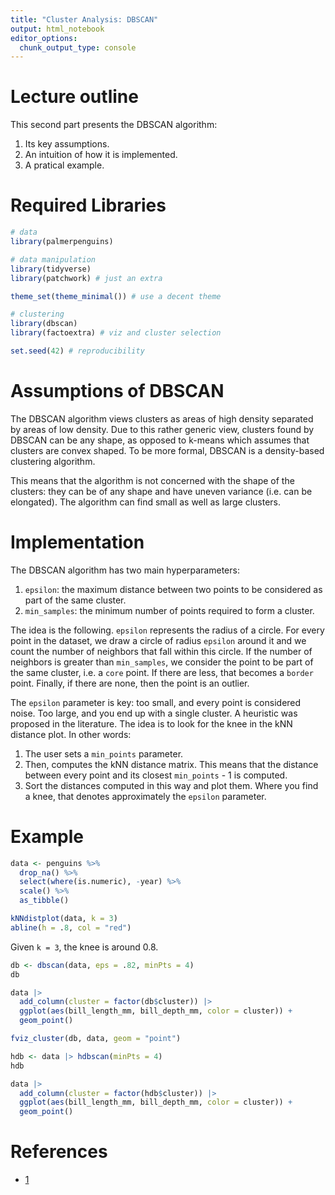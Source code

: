 ```yaml
---
title: "Cluster Analysis: DBSCAN"
output: html_notebook
editor_options:
  chunk_output_type: console
---
```


# Lecture outline

This second part presents the DBSCAN algorithm:

1. Its key assumptions.
2. An intuition of how it is implemented.
3. A pratical example.

# Required Libraries

```r
# data
library(palmerpenguins)

# data manipulation
library(tidyverse)
library(patchwork) # just an extra

theme_set(theme_minimal()) # use a decent theme

# clustering
library(dbscan)
library(factoextra) # viz and cluster selection

set.seed(42) # reproducibility
```
# Assumptions of DBSCAN

The DBSCAN algorithm views clusters as areas of high density separated by areas of low density. Due to this rather generic view, clusters found by DBSCAN can be any shape, as opposed to k-means which assumes that clusters are convex shaped. To be more formal, DBSCAN is a density-based clustering algorithm.

This means that the algorithm is not concerned with the shape of the clusters: they can be of any shape and have uneven variance (i.e. can be elongated). The algorithm can find small as well as large clusters.

# Implementation

The DBSCAN algorithm has two main hyperparameters:

1. `epsilon`: the maximum distance between two points to be considered as part of the same cluster.
2. `min_samples`: the minimum number of points required to form a cluster.

The idea is the following. `epsilon` represents the radius of a circle. For every point in the dataset, we draw a circle of radius `epsilon` around it and we count the number of neighbors that fall within this circle. If the number of neighbors is greater than `min_samples`, we consider the point to be part of the same cluster, i.e. a `core` point. If there are less, that becomes a `border` point. Finally, if there are none, then the point is an outlier.

The `epsilon` parameter is key: too small, and every point is considered noise. Too large, and you end up with a single cluster. A heuristic was proposed in the literature. The idea is to look for the knee in the kNN distance plot. In other words:

1. The user sets a `min_points` parameter.
2. Then, computes the kNN distance matrix. This means that the distance between every point and its closest `min_points` - 1 is computed.
3. Sort the distances computed in this way and plot them. Where you find a knee, that denotes approximately the `epsilon` parameter.

# Example

```r
data <- penguins %>%
  drop_na() %>%
  select(where(is.numeric), -year) %>%
  scale() %>%
  as_tibble()

kNNdistplot(data, k = 3)
abline(h = .8, col = "red")
```

Given `k = 3`, the knee is around 0.8.

```r
db <- dbscan(data, eps = .82, minPts = 4)
db
```

```r
data |>
  add_column(cluster = factor(db$cluster)) |>
  ggplot(aes(bill_length_mm, bill_depth_mm, color = cluster)) +
  geom_point()
```

```r
fviz_cluster(db, data, geom = "point")
```

```r
hdb <- data |> hdbscan(minPts = 4)
hdb
```

```r
data |>
  add_column(cluster = factor(hdb$cluster)) |>
  ggplot(aes(bill_length_mm, bill_depth_mm, color = cluster)) +
  geom_point()
```

# References

* [1](https://mhahsler.github.io/Introduction_to_Data_Mining_R_Examples/book/clustering-analysis.html#density-based-clustering-with-dbscan)
